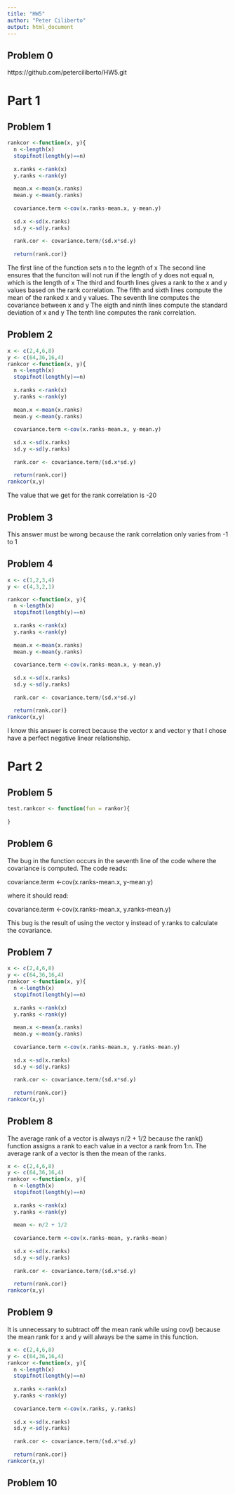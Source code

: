 ```yaml
---
title: "HW5"
author: "Peter Ciliberto"
output: html_document
---
```


## Problem 0 

https://github.com/peterciliberto/HW5.git

# Part 1

## Problem 1 

```r
rankcor <-function(x, y){
  n <-length(x)
  stopifnot(length(y)==n)
  
  x.ranks <-rank(x)
  y.ranks <-rank(y)
  
  mean.x <-mean(x.ranks)
  mean.y <-mean(y.ranks)
  
  covariance.term <-cov(x.ranks-mean.x, y-mean.y)
  
  sd.x <-sd(x.ranks)
  sd.y <-sd(y.ranks)
  
  rank.cor <- covariance.term/(sd.x*sd.y)
  
  return(rank.cor)}
```

The first line of the function sets n to the legnth of x
The second line ensures that the funciton will not run if the length of y does not equal n, which is the length of x
The third and fourth lines gives a rank to the x and y values based on the rank correlation.
The fifth and sixth lines compute the mean of the ranked x and y values.
The seventh line computes the covariance between x and y 
The eigth and ninth lines compute the standard deviation of x and y 
The tenth line computes the rank correlation.

## Problem 2

```r
x <- c(2,4,6,8)
y <- c(64,36,16,4)
rankcor <-function(x, y){
  n <-length(x)
  stopifnot(length(y)==n)
  
  x.ranks <-rank(x)
  y.ranks <-rank(y)
  
  mean.x <-mean(x.ranks)
  mean.y <-mean(y.ranks)
  
  covariance.term <-cov(x.ranks-mean.x, y-mean.y)
  
  sd.x <-sd(x.ranks)
  sd.y <-sd(y.ranks)
  
  rank.cor <- covariance.term/(sd.x*sd.y)
  
  return(rank.cor)}
rankcor(x,y)
```

The value that we get for the rank correlation is -20

## Problem 3 

This answer must be wrong because the rank correlation only varies from -1 to 1

## Problem 4 
 
```r
x <- c(1,2,3,4)
y <- c(4,3,2,1)

rankcor <-function(x, y){
  n <-length(x)
  stopifnot(length(y)==n)
  
  x.ranks <-rank(x)
  y.ranks <-rank(y)
  
  mean.x <-mean(x.ranks)
  mean.y <-mean(y.ranks)
  
  covariance.term <-cov(x.ranks-mean.x, y-mean.y)
  
  sd.x <-sd(x.ranks)
  sd.y <-sd(y.ranks)
  
  rank.cor <- covariance.term/(sd.x*sd.y)
  
  return(rank.cor)}
rankcor(x,y)
```

I know this answer is correct because the vector x and vector y that I chose have a perfect negative linear relationship. 

# Part 2

## Problem 5 

```r
test.rankcor <- function(fun = rankor){
  
}
```

## Problem 6 

The bug in the function occurs in the seventh line of the code where the covariance is computed. The code reads:

covariance.term <-cov(x.ranks-mean.x, y-mean.y) 

where it should read:

covariance.term <-cov(x.ranks-mean.x, y.ranks-mean.y)

This bug is the result of using the vector y instead of y.ranks to calculate the covariance.

## Problem 7 

```r
x <- c(2,4,6,8)
y <- c(64,36,16,4)
rankcor <-function(x, y){
  n <-length(x)
  stopifnot(length(y)==n)
  
  x.ranks <-rank(x)
  y.ranks <-rank(y)
  
  mean.x <-mean(x.ranks)
  mean.y <-mean(y.ranks)
  
  covariance.term <-cov(x.ranks-mean.x, y.ranks-mean.y)
  
  sd.x <-sd(x.ranks)
  sd.y <-sd(y.ranks)
  
  rank.cor <- covariance.term/(sd.x*sd.y)
  
  return(rank.cor)}
rankcor(x,y)
```

## Problem 8 

The average rank of a vector is always n/2 + 1/2 because the rank() function assigns a rank to each value in a vector a rank from 1:n. The average rank of a vector is then the mean of the ranks.

```r
x <- c(2,4,6,8)
y <- c(64,36,16,4)
rankcor <-function(x, y){
  n <-length(x)
  stopifnot(length(y)==n)
  
  x.ranks <-rank(x)
  y.ranks <-rank(y)
  
  mean <- n/2 + 1/2
  
  covariance.term <-cov(x.ranks-mean, y.ranks-mean)
  
  sd.x <-sd(x.ranks)
  sd.y <-sd(y.ranks)
  
  rank.cor <- covariance.term/(sd.x*sd.y)
  
  return(rank.cor)}
rankcor(x,y)
```

## Problem 9 

It is unnecessary to subtract off the mean rank while using cov() because the mean rank for x and y will always be the same in this function. 

```r
x <- c(2,4,6,8)
y <- c(64,36,16,4)
rankcor <-function(x, y){
  n <-length(x)
  stopifnot(length(y)==n)
  
  x.ranks <-rank(x)
  y.ranks <-rank(y)
  
  covariance.term <-cov(x.ranks, y.ranks)
  
  sd.x <-sd(x.ranks)
  sd.y <-sd(y.ranks)
  
  rank.cor <- covariance.term/(sd.x*sd.y)
  
  return(rank.cor)}
rankcor(x,y)
```

## Problem 10

```r

```




































































































